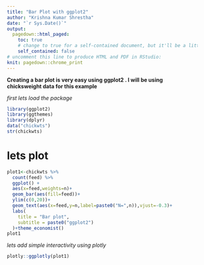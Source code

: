 ```yaml
---
title: "Bar Plot with ggplot2"
author: "Krishna Kumar Shrestha"
date: "`r Sys.Date()`"
output:
  pagedown::html_paged:
    toc: true
    # change to true for a self-contained document, but it'll be a litte slower for Pandoc to render
    self_contained: false
# uncomment this line to produce HTML and PDF in RStudio:
knit: pagedown::chrome_print
---
```


**Creating a bar plot is very easy using ggplot2 . I will be using chicksweight data for this example**

*first lets load the package*

```r
library(ggplot2)
library(ggthemes)
library(dplyr)
data("chickwts")
str(chickwts)
```

# lets plot

```r
plot1<-chickwts %>% 
  count(feed) %>%
  ggplot() +
  aes(x=feed,weights=n)+
  geom_bar(aes(fill=feed))+
  ylim(c(0,20))+
  geom_text(aes(x=feed,y=n,label=paste0("N=",n)),vjust=-0.3)+
  labs(
    title = "Bar plot",
    subtitle = paste0("ggplot2")
  )+theme_economist()
plot1
```

*lets add simple interactivity using plotly*

```r
plotly::ggplotly(plot1)
```
